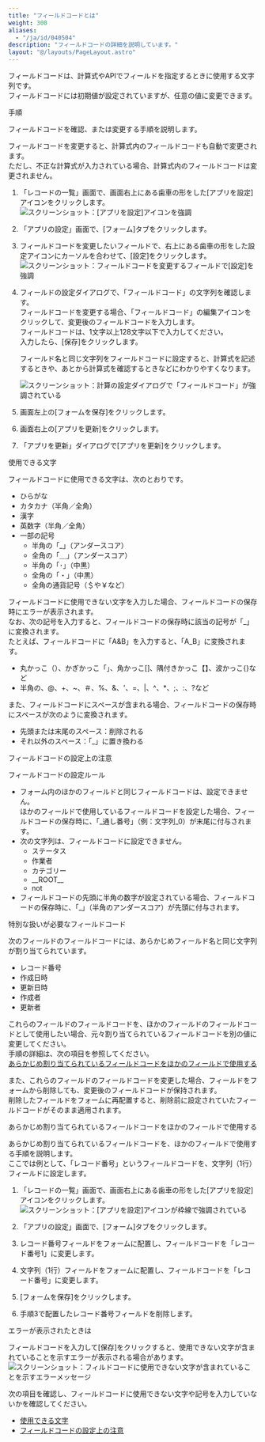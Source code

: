```yaml
---
title: "フィールドコードとは"
weight: 300
aliases:
  - "/ja/id/040504"
description: "フィールドコードの詳細を説明しています。"
layout: "@/layouts/PageLayout.astro"
---
```




フィールドコードは、計算式やAPIでフィールドを指定するときに使用する文字列です。  
フィールドコードには初期値が設定されていますが、任意の値に変更できます。

<Heading id="autocalc_fieldcode_10">手順</Heading>

フィールドコードを確認、または変更する手順を説明します。

<Note>

フィールドコードを変更すると、計算式内のフィールドコードも自動で変更されます。  
ただし、不正な計算式が入力されている場合、計算式内のフィールドコードは変更されません。

</Note>

1. 「レコードの一覧」画面で、画面右上にある歯車の形をした[アプリを設定]アイコンをクリックします。  
   <Img src="/k/kintone/img/settings_new_icon.png" alt="スクリーンショット：[アプリを設定]アイコンを強調" />

1. 「アプリの設定」画面で、[フォーム]タブをクリックします。

1. フィールドコードを変更したいフィールドで、右上にある歯車の形をした設定アイコンにカーソルを合わせて、[設定]をクリックします。  
   <Img src="/k/kintone/img-ja/fieldcode_img3.png" alt="スクリーンショット：フィールドコードを変更するフィールドで[設定]を強調" />

1. フィールドの設定ダイアログで、「フィールドコード」の文字列を確認します。  
  フィールドコードを変更する場合、「フィールドコード」の編集アイコンをクリックして、変更後のフィールドコードを入力します。  
  フィールドコードは、1文字以上128文字以下で入力してください。  
  入力したら、[保存]をクリックします。

   <Hint>

   フィールド名と同じ文字列をフィールドコードに設定すると、計算式を記述するときや、あとから計算式を確認するときなどにわかりやすくなります。

   </Hint>

   <Img src="/k/kintone/img-ja/fieldcode_img4.png" alt="スクリーンショット：計算の設定ダイアログで「フィールドコード」が強調されている" />

1. 画面左上の[フォームを保存]をクリックします。

1. 画面右上の[アプリを更新]をクリックします。

1. 「アプリを更新」ダイアログで[アプリを更新]をクリックします。

<Heading id="autocalc_fieldcode_20">使用できる文字</Heading>

フィールドコードに使用できる文字は、次のとおりです。

* ひらがな
* カタカナ（半角／全角）
* 漢字
* 英数字（半角／全角）
* 一部の記号
  * 半角の「_」（アンダースコア）
  * 全角の「＿」（アンダースコア）
  * 半角の「･」（中黒）
  * 全角の「・」（中黒）
  * 全角の通貨記号（＄や￥など）

フィールドコードに使用できない文字を入力した場合、フィールドコードの保存時にエラーが表示されます。  
なお、次の記号を入力すると、フィールドコードの保存時に該当の記号が「_」に変換されます。  
たとえば、フィールドコードに「A&B」を入力すると、「A_B」に変換されます。

* 丸かっこ（）、かぎかっこ「」、角かっこ[]、隅付きかっこ【】、波かっこ{}など
* 半角の、@、+、~、＃、%、&、'、=、|、^、\*、;、:、?など

また、フィールドコードにスペースが含まれる場合、フィールドコードの保存時にスペースが次のように変換されます。

* 先頭または末尾のスペース：削除される
* それ以外のスペース：「_」に置き換わる

<Heading id="autocalc_fieldcode_30">フィールドコードの設定上の注意</Heading>

<Heading level={3} id="autocalc_fieldcode_3010">フィールドコードの設定ルール</Heading>

* フォーム内のほかのフィールドと同じフィールドコードは、設定できません。  
  ほかのフィールドで使用しているフィールドコードを設定した場合、フィールドコードの保存時に、「_通し番号」（例：文字列_0）が末尾に付与されます。
* 次の文字列は、フィールドコードに設定できません。
  * ステータス
  * 作業者
  * カテゴリー
  * \_\_ROOT\_\_
  * not
* フィールドコードの先頭に半角の数字が設定されている場合、フィールドコードの保存時に、「_」（半角のアンダースコア）が先頭に付与されます。

<Heading level={3} id="autocalc_fieldcode_3020">特別な扱いが必要なフィールドコード</Heading>

次のフィールドのフィールドコードには、あらかじめフィールド名と同じ文字列が割り当てられています。

* レコード番号
* 作成日時
* 更新日時
* 作成者
* 更新者

これらのフィールドのフィールドコードを、ほかのフィールドのフィールドコードとして使用したい場合、元々割り当てられているフィールドコードを別の値に変更してください。  
手順の詳細は、次の項目を参照してください。  
[あらかじめ割り当てられているフィールドコードをほかのフィールドで使用する](#autocalc_fieldcode_40)

また、これらのフィールドのフィールドコードを変更した場合、フィールドをフォームから削除しても、変更後のフィールドコードが保持されます。  
削除したフィールドをフォームに再配置すると、削除前に設定されていたフィールドコードがそのまま適用されます。

<Heading id="autocalc_fieldcode_40">あらかじめ割り当てられているフィールドコードをほかのフィールドで使用する</Heading>

あらかじめ割り当てられているフィールドコードを、ほかのフィールドで使用する手順を説明します。  
ここでは例として、「レコード番号」というフィールドコードを、文字列（1行）フィールドに設定します。

1. 「レコードの一覧」画面で、画面右上にある歯車の形をした[アプリを設定]アイコンをクリックします。  
   <Img src="/k/kintone/img/settings_new_icon.png" alt="スクリーンショット：[アプリを設定]アイコンが枠線で強調されている" />

1. 「アプリの設定」画面で、[フォーム]タブをクリックします。

1. レコード番号フィールドをフォームに配置し、フィールドコードを「レコード番号1」に変更します。

1. 文字列（1行）フィールドをフォームに配置し、フィールドコードを「レコード番号」に変更します。

1. [フォームを保存]をクリックします。

1. 手順3で配置したレコード番号フィールドを削除します。

<Heading id="autocalc_fieldcode_50">エラーが表示されたときは</Heading>

フィールドコードを入力して[保存]をクリックすると、使用できない文字が含まれていることを示すエラーが表示される場合があります。
<Img src="/k/kintone/img-ja/fieldcode_01.png" alt="スクリーンショット：フィルドコードに使用できない文字が含まれていることを示すエラーメッセージ" />

次の項目を確認し、フィールドコードに使用できない文字や記号を入力していないかを確認してください。

* [使用できる文字](#autocalc_fieldcode_20)
* [フィールドコードの設定上の注意](#autocalc_fieldcode_30)
